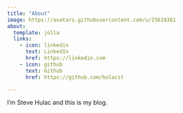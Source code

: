 ```yaml
---
title: "About"
image: https://avatars.githubusercontent.com/u/25619361
about:
  template: jolla
  links:
    - icon: linkedin
      text: LinkedIn
      href: https://linkedin.com
    - icon: github
      text: Github
      href: https://github.com/hulacst

---
```


I'm Steve Hulac and this is my blog.